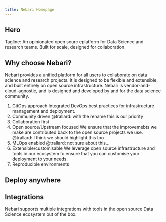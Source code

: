 ```yaml
---
title: Nebari Homepage
---
```


<!-- Copy for Nebari Landing page. See Firma file: https://www.figma.com/file/ccOw2sxgjpEUjrOgKqVXRq/Nebari-website?node-id=809%3A3439 -->

## Hero

Tagline: An opinionated open sourc eplatform for Data Science and research teams. Built for scale, designed for collaboration.

## Why choose Nebari?

Nebari provides a unified platform for all users to collaborate on data science and research projects.
It is designed to be flexible and extensible, and built entirely on open source infrastructure.
Nebari is vendor-and-cloud-agnostic, and is designed and developed by and for the data science community.

<!-- Need to highlight 6 features -->
<!-- Added here left-to-right, top-to-bottom -->

1. GitOps approach
   Integrated DevOps best practices for infrastructure management and deployment.
1. Community driven
   @trallard: with the rename this is our priority
1. Collaboration first
1. Open source/Upstream focused
   We ensure that the improvemebts we make are contributed back to the open source projects we use.
   @trallard: I think we should highlight this too
1. MLOps enabled
   @trallard: not sure about this...
1. Extensible/customisable
   We leverage open source infrastructure and tools in our ecosystem to ensure that you can customise your deployment to your needs.
1. Reproducible environments

## Deploy anywhere

## Integrations

Nebari supports multiple integrations with tools
in the open source Data Science ecosystem out of the box.
